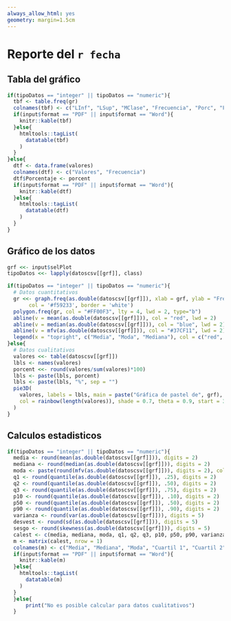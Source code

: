 ```yaml
---
always_allow_html: yes
geometry: margin=1.5cm
---
```

# Reporte del `r fecha`

## Tabla del gráfico

```r
if(tipoDatos == "integer" || tipoDatos == "numeric"){
  tbf <- table.freq(gr)
  colnames(tbf) <- c("LInf", "LSup", "MClase", "Frecuencia", "Porc", "FrecAcum", "PorcAcum")
  if(input$format == "PDF" || input$format == "Word"){
    knitr::kable(tbf)
  }else{
    htmltools::tagList(
      datatable(tbf)
    )
  }
}else{
  dtf <- data.frame(valores)
  colnames(dtf) <- c("Valores", "Frecuencia")
  dtf$Porcentaje <- porcent
  if(input$format == "PDF" || input$format == "Word"){
    knitr::kable(dtf)
  }else{
    htmltools::tagList(
      datatable(dtf)
    )
  }
}

```

## Gráfico de los datos 

```r
grf <<- input$selPlot
tipoDatos <<- lapply(datoscsv[[grf]], class)

if(tipoDatos == "integer" || tipoDatos == "numeric"){
  # Datos cuantitativos
  gr <<- graph.freq(as.double(datoscsv[[grf]]), xlab = grf, ylab = "Frecuencia", main = paste("Histograma de", grf),
       col = '#f59233', border = 'white')
  polygon.freq(gr, col = "#FF00F3", lty = 4, lwd = 2, type="b")
  abline(v = mean(as.double(datoscsv[[grf]])), col = "red", lwd = 2)
  abline(v = median(as.double(datoscsv[[grf]])), col = "blue", lwd = 2)
  abline(v = mfv(as.double(datoscsv[[grf]])), col = "#37CF11", lwd = 2)
  legend(x = "topright", c("Media", "Moda", "Mediana"), col = c("red", "#37CF11", "blue"), lwd = c(2, 2, 2), bty = "n")
}else{
  # Datos cualitativos
  valores <<- table(datoscsv[[grf]])
  lbls <- names(valores)
  porcent <<- round(valores/sum(valores)*100)
  lbls <- paste(lbls, porcent)
  lbls <- paste(lbls, "%", sep = "")
  pie3D(
    valores, labels = lbls, main = paste("Gráfica de pastel de", grf), radius = 1, labelrad = 1.5, explode = 0.1, 
    col = rainbow(length(valores)), shade = 0.7, theta = 0.9, start = 3
  )
}
```

## Calculos estadisticos

```r
if(tipoDatos == "integer" || tipoDatos == "numeric"){
  media <- round(mean(as.double(datoscsv[[grf]])), digits = 2)
  mediana <- round(median(as.double(datoscsv[[grf]])), digits = 2)
  moda <- paste(round(mfv(as.double(datoscsv[[grf]])), digits = 2), collapse = ", ")
  q1 <- round(quantile(as.double(datoscsv[[grf]]), .25), digits = 2)
  q2 <- round(quantile(as.double(datoscsv[[grf]]), .50), digits = 2)
  q3 <- round(quantile(as.double(datoscsv[[grf]]), .75), digits = 2)
  p10 <- round(quantile(as.double(datoscsv[[grf]]), .10), digits = 2)
  p50 <- round(quantile(as.double(datoscsv[[grf]]), .50), digits = 2)
  p90 <- round(quantile(as.double(datoscsv[[grf]]), .90), digits = 2)
  varianza <- round(var(as.double(datoscsv[[grf]])), digits = 5)
  desvest <- round(sd(as.double(datoscsv[[grf]])), digits = 5)
  sesgo <- round(skewness(as.double(datoscsv[[grf]])), digits = 5)
  calest <- c(media, mediana, moda, q1, q2, q3, p10, p50, p90, varianza, desvest, sesgo)
  m <- matrix(calest, nrow = 1)
  colnames(m) <- c("Media", "Mediana", "Moda", "Cuartil 1", "Cuartil 2", "Cuartil 3", "Percentil 10", "Percentil 50", "Percentil 90", "Varianza", "DesvEst", "Sesgo")
  if(input$format == "PDF" || input$format == "Word"){
    knitr::kable(m)
  }else{
    htmltools::tagList(
      datatable(m)
    )
  }
  }else{
      print("No es posible calcular para datos cualitativos")
  }

```

